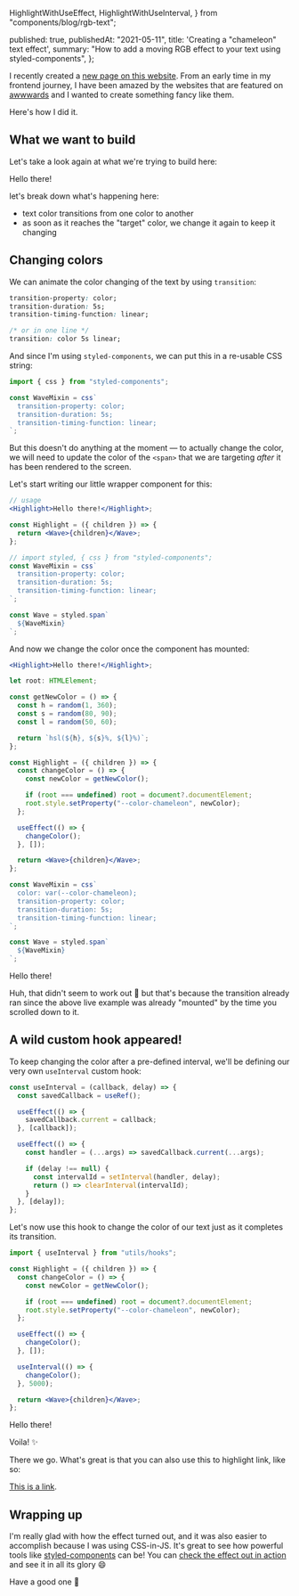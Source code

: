   HighlightWithUseEffect,
  HighlightWithUseInterval,
} from "components/blog/rgb-text";

  published: true,
  publishedAt: "2021-05-11",
  title: 'Creating a "chameleon" text effect',
  summary:
    "How to add a moving RGB effect to your text using styled-components",
};

I recently created a [new page on this website](/fancy-pants). From an early time in my frontend journey, I have been amazed by the websites that are featured on [awwwards](https://www.awwwards.com/awwwards/collections/freelance-portfolio/) and I wanted to create something <Highlight><Sparkles>fancy</Sparkles></Highlight> like them.

Here's how I did it.

## What we want to build

Let's take a look again at what we're trying to build here:

<Heavy>
  <ChromaHighlight>Hello there!</ChromaHighlight>
</Heavy>

let's break down what's happening here:

- text color transitions from one color to another
- as soon as it reaches the "target" color, we change it again to keep it changing

## Changing colors

We can animate the color changing of the text by using `transition`:

```css
transition-property: color;
transition-duration: 5s;
transition-timing-function: linear;

/* or in one line */
transition: color 5s linear;
```

And since I'm using `styled-components`, we can put this in a re-usable CSS string:

```jsx
import { css } from "styled-components";

const WaveMixin = css`
  transition-property: color;
  transition-duration: 5s;
  transition-timing-function: linear;
`;
```

But this doesn't do anything at the moment — to actually change the color, we will need to update the color of the `<span>` that we are targeting _after_ it has been rendered to the screen.

Let's start writing our little wrapper component for this:

```jsx
// usage
<Highlight>Hello there!</Highlight>;

const Highlight = ({ children }) => {
  return <Wave>{children}</Wave>;
};

// import styled, { css } from "styled-components";
const WaveMixin = css`
  transition-property: color;
  transition-duration: 5s;
  transition-timing-function: linear;
`;

const Wave = styled.span`
  ${WaveMixin}
`;
```

And now we change the color once the component has mounted:

```jsx {3-11,14-19,21-23}
<Highlight>Hello there!</Highlight>;

let root: HTMLElement;

const getNewColor = () => {
  const h = random(1, 360);
  const s = random(80, 90);
  const l = random(50, 60);

  return `hsl(${h}, ${s}%, ${l}%)`;
};

const Highlight = ({ children }) => {
  const changeColor = () => {
    const newColor = getNewColor();

    if (root === undefined) root = document?.documentElement;
    root.style.setProperty("--color-chameleon", newColor);
  };

  useEffect(() => {
    changeColor();
  }, []);

  return <Wave>{children}</Wave>;
};

const WaveMixin = css`
  color: var(--color-chameleon);
  transition-property: color;
  transition-duration: 5s;
  transition-timing-function: linear;
`;

const Wave = styled.span`
  ${WaveMixin}
`;
```

<Heavy>
  <HighlightWithUseEffect>Hello there!</HighlightWithUseEffect>
</Heavy>

Huh, that didn't seem to work out 🤔 but that's because the transition already ran since the above live example was already "mounted" by the time you scrolled down to it.

## A wild custom hook appeared!

To keep changing the color after a pre-defined interval, we'll be defining our very own `useInterval` custom hook:

```jsx
const useInterval = (callback, delay) => {
  const savedCallback = useRef();

  useEffect(() => {
    savedCallback.current = callback;
  }, [callback]);

  useEffect(() => {
    const handler = (...args) => savedCallback.current(...args);

    if (delay !== null) {
      const intervalId = setInterval(handler, delay);
      return () => clearInterval(intervalId);
    }
  }, [delay]);
};
```

Let's now use this hook to change the color of our text just as it completes its transition.

```jsx {1,15-17}
import { useInterval } from "utils/hooks";

const Highlight = ({ children }) => {
  const changeColor = () => {
    const newColor = getNewColor();

    if (root === undefined) root = document?.documentElement;
    root.style.setProperty("--color-chameleon", newColor);
  };

  useEffect(() => {
    changeColor();
  }, []);

  useInterval(() => {
    changeColor();
  }, 5000);

  return <Wave>{children}</Wave>;
};
```

<Heavy>
  <HighlightWithUseInterval>Hello there!</HighlightWithUseInterval>
</Heavy>

Voila! ✨

There we go. What's great is that you can also use this to highlight link, like so:

<Heavy>
  <ChromaHighlight link>
    <a href="#">This is a link</a>.
  </ChromaHighlight>
</Heavy>

## Wrapping up

I'm really glad with how the effect turned out, and it was also easier to accomplish because I was using CSS-in-JS. It's great to see how powerful tools like [styled-components](https://styled-components.com) can be!
You can [check the effect out in action](/fancy-pants) and see it in all its glory 😄

Have a good one 👋
